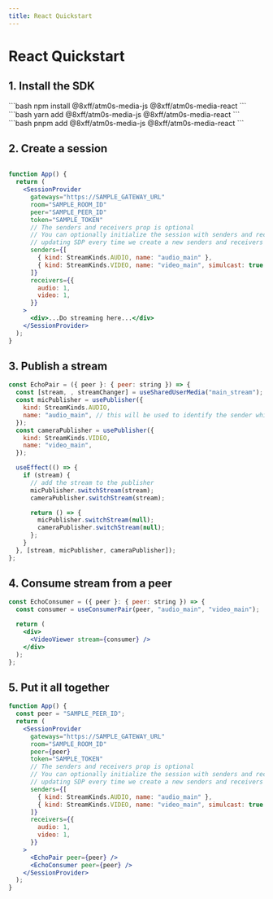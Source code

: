 ```yaml
---
title: React Quickstart
---
```



# React Quickstart

## 1. Install the SDK

<Tabs>
  <TabItem value="npm" label="npm" default>
    ```bash npm install @8xff/atm0s-media-js @8xff/atm0s-media-react ```
  </TabItem>
  <TabItem value="yarn" label="Yarn">
    ```bash yarn add @8xff/atm0s-media-js @8xff/atm0s-media-react ```
  </TabItem>
  <TabItem value="pnpm" label="Pnpm">
    ```bash pnpm add @8xff/atm0s-media-js @8xff/atm0s-media-react ```
  </TabItem>
</Tabs>

## 2. Create a session

```jsx

function App() {
  return (
    <SessionProvider
      gateways="https://SAMPLE_GATEWAY_URL"
      room="SAMPLE_ROOM_ID"
      peer="SAMPLE_PEER_ID"
      token="SAMPLE_TOKEN"
      // The senders and receivers prop is optional
      // You can optionally initialize the session with senders and receivers so we won't have to keep
      // updating SDP every time we create a new senders and receivers
      senders={[
        { kind: StreamKinds.AUDIO, name: "audio_main" },
        { kind: StreamKinds.VIDEO, name: "video_main", simulcast: true },
      ]}
      receivers={{
        audio: 1,
        video: 1,
      }}
    >
      <div>...Do streaming here...</div>
    </SessionProvider>
  );
}
```

## 3. Publish a stream

```jsx
const EchoPair = ({ peer }: { peer: string }) => {
  const [stream, , streamChanger] = useSharedUserMedia("main_stream");
  const micPublisher = usePublisher({
    kind: StreamKinds.AUDIO,
    name: "audio_main", // this will be used to identify the sender which the publisher will be using
  });
  const cameraPublisher = usePublisher({
    kind: StreamKinds.VIDEO,
    name: "video_main",
  });

  useEffect(() => {
    if (stream) {
      // add the stream to the publisher
      micPublisher.switchStream(stream);
      cameraPublisher.switchStream(stream);

      return () => {
        micPublisher.switchStream(null);
        cameraPublisher.switchStream(null);
      };
    }
  }, [stream, micPublisher, cameraPublisher]);
};
```

## 4. Consume stream from a peer

```jsx
const EchoConsumer = ({ peer }: { peer: string }) => {
  const consumer = useConsumerPair(peer, "audio_main", "video_main");

  return (
    <div>
      <VideoViewer stream={consumer} />
    </div>
  );
};
```

## 5. Put it all together

```jsx
function App() {
  const peer = "SAMPLE_PEER_ID";
  return (
    <SessionProvider
      gateways="https://SAMPLE_GATEWAY_URL"
      room="SAMPLE_ROOM_ID"
      peer={peer}
      token="SAMPLE_TOKEN"
      // The senders and receivers prop is optional
      // You can optionally initialize the session with senders and receivers so we won't have to keep
      // updating SDP every time we create a new senders and receivers
      senders={[
        { kind: StreamKinds.AUDIO, name: "audio_main" },
        { kind: StreamKinds.VIDEO, name: "video_main", simulcast: true },
      ]}
      receivers={{
        audio: 1,
        video: 1,
      }}
    >
      <EchoPair peer={peer} />
      <EchoConsumer peer={peer} />
    </SessionProvider>
  );
}
```
